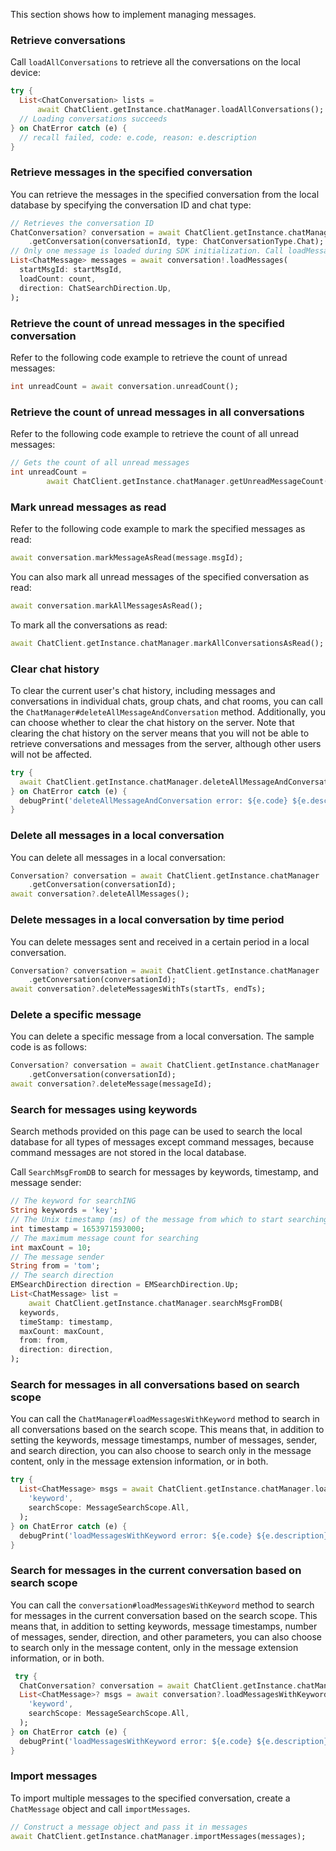<PlatformWrapper platform="flutter">

This section shows how to implement managing messages.

### Retrieve conversations

Call `loadAllConversations` to retrieve all the conversations on the local device:

```dart
try {
  List<ChatConversation> lists =
      await ChatClient.getInstance.chatManager.loadAllConversations();
  // Loading conversations succeeds
} on ChatError catch (e) {
  // recall failed, code: e.code, reason: e.description
}
```

### Retrieve messages in the specified conversation

You can retrieve the messages in the specified conversation from the local database by specifying the conversation ID and chat type:

```dart
// Retrieves the conversation ID
ChatConversation? conversation = await ChatClient.getInstance.chatManager
    .getConversation(conversationId, type: ChatConversationType.Chat);
// Only one message is loaded during SDK initialization. Call loadMessages to retrieve more messages.
List<ChatMessage> messages = await conversation!.loadMessages(
  startMsgId: startMsgId,
  loadCount: count,
  direction: ChatSearchDirection.Up,
);
```

### Retrieve the count of unread messages in the specified conversation

Refer to the following code example to retrieve the count of unread messages:

```dart
int unreadCount = await conversation.unreadCount();
```


### Retrieve the count of unread messages in all conversations

Refer to the following code example to retrieve the count of all unread messages:

```dart
// Gets the count of all unread messages
int unreadCount =
        await ChatClient.getInstance.chatManager.getUnreadMessageCount();
```

### Mark unread messages as read

Refer to the following code example to mark the specified messages as read:

```dart
await conversation.markMessageAsRead(message.msgId);
```

You can also mark all unread messages of the specified conversation as read:

```dart
await conversation.markAllMessagesAsRead();
```

To mark all the conversations as read:

```dart
await ChatClient.getInstance.chatManager.markAllConversationsAsRead();
```

### Clear chat history

To clear the current user's chat history, including messages and conversations in individual chats, group chats, and chat rooms, you can call the `ChatManager#deleteAllMessageAndConversation` method. Additionally, you can choose whether to clear the chat history on the server. Note that clearing the chat history on the server means that you will not be able to retrieve conversations and messages from the server, although other users will not be affected.

```dart
try {
  await ChatClient.getInstance.chatManager.deleteAllMessageAndConversation(clearServerData: true);
} on ChatError catch (e) {
  debugPrint('deleteAllMessageAndConversation error: ${e.code} ${e.description}');
}
```

### Delete all messages in a local conversation

You can delete all messages in a local conversation:

```dart
Conversation? conversation = await ChatClient.getInstance.chatManager
    .getConversation(conversationId);
await conversation?.deleteAllMessages();
```

### Delete messages in a local conversation by time period

You can delete messages sent and received in a certain period in a local conversation.

```dart
Conversation? conversation = await ChatClient.getInstance.chatManager
    .getConversation(conversationId);
await conversation?.deleteMessagesWithTs(startTs, endTs);
```

### Delete a specific message

You can delete a specific message from a local conversation. The sample code is as follows:

```dart
Conversation? conversation = await ChatClient.getInstance.chatManager
    .getConversation(conversationId);
await conversation?.deleteMessage(messageId);
```

### Search for messages using keywords

Search methods provided on this page can be used to search the local database for all types of messages except command messages, because command messages are not stored in the local database.

Call `SearchMsgFromDB` to search for messages by keywords, timestamp, and message sender:

```dart
// The keyword for searchING
String keywords = 'key';
// The Unix timestamp (ms) of the message from which to start searching
int timestamp = 1653971593000;
// The maximum message count for searching
int maxCount = 10;
// The message sender
String from = 'tom';
// The search direction
EMSearchDirection direction = EMSearchDirection.Up;
List<ChatMessage> list =
    await ChatClient.getInstance.chatManager.searchMsgFromDB(
  keywords,
  timeStamp: timestamp,
  maxCount: maxCount,
  from: from,
  direction: direction,
);
```

### Search for messages in all conversations based on search scope

You can call the `ChatManager#loadMessagesWithKeyword` method to search in all conversations based on the search scope. This means that, in addition to setting the keywords, message timestamps, number of messages, sender, and search direction, you can also choose to search only in the message content, only in the message extension information, or in both.

```dart
try {
  List<ChatMessage> msgs = await ChatClient.getInstance.chatManager.loadMessagesWithKeyword(
    'keyword',
    searchScope: MessageSearchScope.All,
  );
} on ChatError catch (e) {
  debugPrint('loadMessagesWithKeyword error: ${e.code} ${e.description}');
}
```

### Search for messages in the current conversation based on search scope

You can call the `conversation#loadMessagesWithKeyword` method to search for messages in the current conversation based on the search scope. This means that, in addition to setting keywords, message timestamps, number of messages, sender, direction, and other parameters, you can also choose to search only in the message content, only in the message extension information, or in both.

```dart
 try {
  ChatConversation? conversation = await ChatClient.getInstance.chatManager.getConversation(targetId);
  List<ChatMessage>? msgs = await conversation?.loadMessagesWithKeyword(
    'keyword',
    searchScope: MessageSearchScope.All,
  );
} on ChatError catch (e) {
  debugPrint('loadMessagesWithKeyword error: ${e.code} ${e.description}');
}
```


### Import messages

To import multiple messages to the specified conversation, create a `ChatMessage` object and call `importMessages`.

```dart
// Construct a message object and pass it in messages
await ChatClient.getInstance.chatManager.importMessages(messages);
```

</PlatformWrapper>